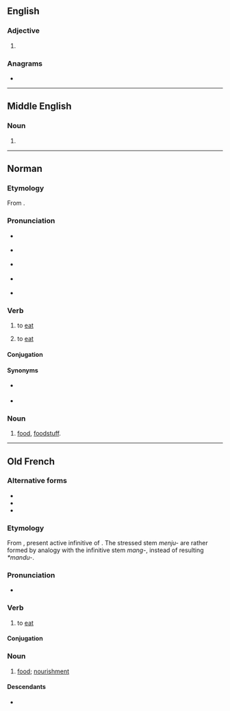 ==English==

===Adjective===
{{head|en|comparative adjective}}

# {{en-comparative of|mangy}}

===Anagrams===
* {{anagrams|en|a=aegimnr|Germain|germain|germina|mearing|reaming}}

----

==Middle English==

===Noun===
{{head|enm|noun}}

# {{alt form|enm|manger}}

----

==Norman==

===Etymology===
From {{inh|nrf|fro|mangier}}.

===Pronunciation===
* {{a|Cotentin}} {{IPA|nrf|/mãʊ̃.ʒi/}}
* {{a|Cotentin, partially}} {{IPA|nrf|/mãʊ̃.ʒji/}}
* {{a|Cotentin, partially}} {{IPA|nrf|/muʊ.ʒi/}}
* {{a|Pays de Caux, Pays de Bray, Rouen}} {{IPA|nrf|/mã.ʒe/}}
* {{a|Pays de Bray partially ; Guernesey, Jersey}} {{IPA|nrf|/mã.ʒje/}}

===Verb===
{{nrf-verb}}

# {{lb|nrf|transitive}} to [[eat]]
#: {{ux|nrf|Chût jour-là, je '''mangîmes''' de la chair oû souper.|That day, we '''ate''' some meat for dinner.}}
# {{lb|nrf|intransitive}} to [[eat]]
#: {{ux|nrf|Il '''mangeüe''' ben pus de goule que d’autre seit !|It's strange that I don't '''eat''' anything.}}
#: {{ux|nrf|'''Mangier''' vîtement.|To '''eat''' quickly.}}

====Conjugation====
{{nrf-conj-ier|aveir|mang|mange|mangeü}}

====Synonyms====
* {{l|nrf|mâquier}} {{q|Pays de Caux, Pays de Bray, Rouen, partially in Cotentin}}
* {{l|nrf|mougier}} {{q|Cotentin, partially in Pays d'Auge}}

===Noun===
{{nrf-noun|m}}

# [[food]], [[foodstuff]].
#: {{ux|nrf|Du blanc-'''mangier'''.|(Kind of porridge, literally "white-food")}}

----

==Old French==

===Alternative forms===
* {{l|fro|manger}}
* {{l|fro|menger}}
* {{l|fro|mengier}}

===Etymology===
From {{inh|fro|la|manducāre}}, present active infinitive of {{m|la|manducō}}. The stressed stem ''menju-'' are rather formed by analogy with the infinitive stem ''mang-'', instead of resulting ''*mandu-''.

===Pronunciation===
* {{IPA|fro|/mãnˈd͡ʒi̯ɛr/}}

===Verb===
{{head|fro|verb}}

# to [[eat#Verb|eat]] {{gloss|consume food}}

====Conjugation====
{{fro-conj-ier|press=menju}}

===Noun===
{{fro-noun|m}}

# [[food]]; [[nourishment]]

====Descendants====
* {{desc|fr|manger}}